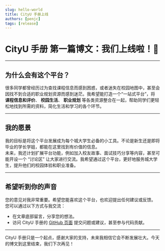 ```yaml
---
slug: hello-world  
title: CityU 手册上线  
authors: [penjc]  
tags: [release]
---  
```


# CityU 手册 第一篇博文：我们上线啦！🎊

<!-- truncate -->

---

## **为什么会有这个平台？**

很多同学都曾经历过为查找课程信息而感到困惑，或者迷失在校园地图中，甚至会因找不到合适的职业规划资源而感到迷茫。我希望能打造一个“一站式平台”，将 **课程信息和评价**、 **校园生活**、 **职业规划** 等各类资源整合在一起，帮助同学们更轻松地找到所需的资料，简化生活和学习的各个环节。

---

## **我的愿景**

我的目标是将这个平台发展成为每个城大学生必备的小工具。不论是新生还是即将毕业的学长学姐，都能在这里找到有价值的信息。  
未来，我还计划扩展平台功能，例如加入校友故事、面试技巧分享等内容，甚至可能开设一个 “讨论区” 让大家进行交流。我希望通过这个平台，更好地服务城大学生，提升他们的校园体验和职业准备。

---

## **希望听到你的声音**

您的意见对我非常重要。希望您能喜欢这个平台，也欢迎提出任何建议或反馈。  
您可以通过以下方式与我交流：

- 在文章底部留言，分享您的想法。
- 访问 CityU 手册的 [GitHub 页面](https://github.com/penjc/CityU) 提交问题或建议，甚至参与代码贡献。

---

CityU 手册只是一个起点，感谢大家的支持，未来我相信它会不断发展壮大。今天的博文到这里结束，我们下次再见！

<Utterances />